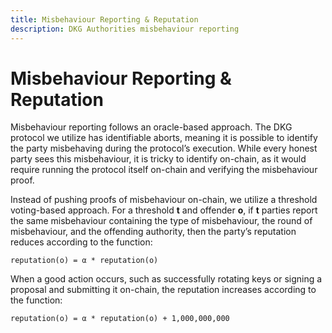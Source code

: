 ```yaml
---
title: Misbehaviour Reporting & Reputation
description: DKG Authorities misbehaviour reporting
---
```


# Misbehaviour Reporting & Reputation

Misbehaviour reporting follows an oracle-based approach. The DKG protocol we utilize has identifiable aborts, meaning it is possible to identify the party misbehaving during the protocol’s execution. While every honest party sees this misbehaviour, it is tricky to identify on-chain, as it would require running the protocol itself on-chain and verifying the misbehaviour proof.

Instead of pushing proofs of misbehaviour on-chain, we utilize a threshold voting-based approach. For a threshold **t** and offender **o**, if **t** parties report the same misbehaviour containing the type of misbehaviour, the round of misbehaviour, and the offending authority, then the party’s reputation reduces according to the function:

```
reputation(o) = α * reputation(o)
```

When a good action occurs, such as successfully rotating keys or signing a proposal and submitting it on-chain, the reputation increases according to the function:

```
reputation(o) = α * reputation(o) + 1,000,000,000
```
